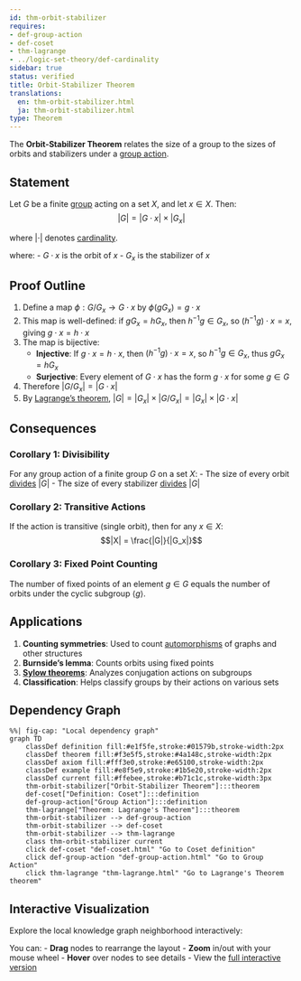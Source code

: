 ```yaml
---
id: thm-orbit-stabilizer
requires:
- def-group-action
- def-coset
- thm-lagrange
- ../logic-set-theory/def-cardinality
sidebar: true
status: verified
title: Orbit-Stabilizer Theorem
translations:
  en: thm-orbit-stabilizer.html
  ja: thm-orbit-stabilizer.html
type: Theorem
---
```


The **Orbit-Stabilizer Theorem** relates the size of a group to the sizes of orbits and stabilizers under a [group action](def-group-action.qmd).

## Statement

Let $G$ be a finite [group](def-group.qmd) acting on a set $X$, and let $x \in X$. Then:
$$|G| = |G \cdot x| \times |G_x|$$

where $|\cdot|$ denotes [cardinality](../logic-set-theory/def-cardinality.qmd).

where:
- $G \cdot x$ is the orbit of $x$
- $G_x$ is the stabilizer of $x$

## Proof Outline

1. Define a map $\phi: G/G_x \to G \cdot x$ by $\phi(gG_x) = g \cdot x$
2. This map is well-defined: if $gG_x = hG_x$, then $h^{-1}g \in G_x$, so $(h^{-1}g) \cdot x = x$, giving $g \cdot x = h \cdot x$
3. The map is bijective:
   - **Injective**: If $g \cdot x = h \cdot x$, then $(h^{-1}g) \cdot x = x$, so $h^{-1}g \in G_x$, thus $gG_x = hG_x$
   - **Surjective**: Every element of $G \cdot x$ has the form $g \cdot x$ for some $g \in G$
4. Therefore $|G/G_x| = |G \cdot x|$
5. By [Lagrange's theorem](thm-lagrange.qmd), $|G| = |G_x| \times |G/G_x| = |G_x| \times |G \cdot x|$

## Consequences

### Corollary 1: Divisibility
For any group action of a finite group $G$ on a set $X$:
- The size of every orbit [divides](../number-theory/def-divisibility.qmd) $|G|$
- The size of every stabilizer [divides](../number-theory/def-divisibility.qmd) $|G|$

### Corollary 2: Transitive Actions
If the action is transitive (single orbit), then for any $x \in X$:
$$|X| = \frac{|G|}{|G_x|}$$

### Corollary 3: Fixed Point Counting
The number of fixed points of an element $g \in G$ equals the number of orbits under the cyclic subgroup $\langle g \rangle$.

## Applications

1. **Counting symmetries**: Used to count [automorphisms](def-automorphism.qmd) of graphs and other structures
2. **Burnside's lemma**: Counts orbits using fixed points
3. **[Sylow theorems](thm-sylow.qmd)**: Analyzes conjugation actions on subgroups
4. **Classification**: Helps classify groups by their actions on various sets

## Dependency Graph

```mermaid
%%| fig-cap: "Local dependency graph"
graph TD
    classDef definition fill:#e1f5fe,stroke:#01579b,stroke-width:2px
    classDef theorem fill:#f3e5f5,stroke:#4a148c,stroke-width:2px
    classDef axiom fill:#fff3e0,stroke:#e65100,stroke-width:2px
    classDef example fill:#e8f5e9,stroke:#1b5e20,stroke-width:2px
    classDef current fill:#ffebee,stroke:#b71c1c,stroke-width:3px
    thm-orbit-stabilizer["Orbit-Stabilizer Theorem"]:::theorem
    def-coset["Definition: Coset"]:::definition
    def-group-action["Group Action"]:::definition
    thm-lagrange["Theorem: Lagrange's Theorem"]:::theorem
    thm-orbit-stabilizer --> def-group-action
    thm-orbit-stabilizer --> def-coset
    thm-orbit-stabilizer --> thm-lagrange
    class thm-orbit-stabilizer current
    click def-coset "def-coset.html" "Go to Coset definition"
    click def-group-action "def-group-action.html" "Go to Group Action"
    click thm-lagrange "thm-lagrange.html" "Go to Lagrange's Theorem theorem"
```

## Interactive Visualization

Explore the local knowledge graph neighborhood interactively:

::: {.graph-viz data-id="thm-orbit-stabilizer" data-width="700" data-height="500"}
:::

You can:
- **Drag** nodes to rearrange the layout
- **Zoom** in/out with your mouse wheel
- **Hover** over nodes to see details
- View the [full interactive version](../../output/interactive/thm-orbit-stabilizer.html){target="_blank"}
